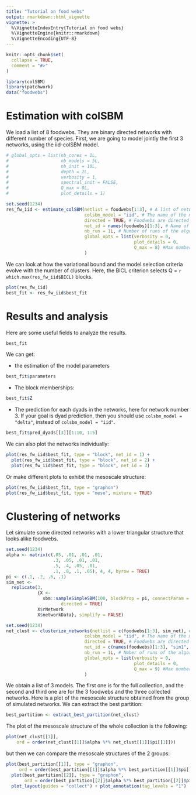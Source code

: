 ```yaml
---
title: "Tutorial on food webs"
output: rmarkdown::html_vignette
vignette: >
  %\VignetteIndexEntry{Tutorial on food webs}
  %\VignetteEngine{knitr::rmarkdown}
  %\VignetteEncoding{UTF-8}
---
```


```r
knitr::opts_chunk$set(
  collapse = TRUE,
  comment = "#>"
)
```

```r
library(colSBM)
library(patchwork)
data("foodwebs")
```

# Estimation with colSBM

We load a list of 8 foodwebs. They are binary directed networks with different 
number of species. First, we are going to model jointly the first $3$ networks,
using the iid-colSBM model.


```r
# global_opts = list(nb_cores = 1L, 
#                    nb_models = 5L, 
#                    nb_init = 10L,
#                    depth = 2L,
#                    verbosity = 1, 
#                    spectral_init = FALSE,
#                    Q_max = 8L, 
#                    plot_details = 1)

set.seed(1234)
res_fw_iid <- estimate_colSBM(netlist = foodwebs[1:3], # A list of networks
                              colsbm_model = "iid", # The name of the model
                              directed = TRUE, # Foodwebs are directed networks
                              net_id = names(foodwebs)[1:3], # Name of the networks
                              nb_run = 1L, # Number of runs of the algorithm
                              global_opts = list(verbosity = 0,
                                                 plot_details = 0,
                                                 Q_max = 8) #Max number of clusters
                              )
```

We can look at how the variational bound and the model selection criteria evolve with the number of clusters.
Here, the BICL criterion selects Q = `r which.max(res_fw_iid$BICL)` blocks.

```r
plot(res_fw_iid)
best_fit <- res_fw_iid$best_fit
```

# Results and analysis

Here are some useful fields to analyze the results.

```r
best_fit
```

We can get:

* the estimation of the model parameters

```r
best_fit$parameters
```

* The block memberships:

```r
best_fit$Z
```


* The prediction for each dyads in the networks, here for network number 3. If 
your goal is dyad prediction, then you should use `colsbm_model = "delta"`, instead of 
`colsbm_model = "iid"`.

```r
best_fit$pred_dyads[[3]][1:10, 1:5]
```

We can also plot the networks individually:

```r
plot(res_fw_iid$best_fit, type = "block", net_id = 1) + 
  plot(res_fw_iid$best_fit, type = "block", net_id = 2) +
  plot(res_fw_iid$best_fit, type = "block", net_id = 3) 
```

Or make different plots to exhibit the mesoscale structure:

```r
plot(res_fw_iid$best_fit, type = "graphon")
plot(res_fw_iid$best_fit, type = "meso", mixture = TRUE)
```

# Clustering of networks

Let simulate some directed networks with a lower triangular structure that looks 
alike foodwebs.

```r
set.seed(1234)
alpha <- matrix(c(.05, .01, .01, .01,
                  .3, .05, .01, .01,
                  .5, .4, .05, .01,
                  .1, .8, .1, .05), 4, 4, byrow = TRUE)
pi <- c(.1, .2, .6, .1)
sim_net <- 
  replicate(3, 
            {X <- 
              sbm::sampleSimpleSBM(100, blockProp = pi, connectParam = list(mean = alpha), 
                     directed = TRUE)
            X$rNetwork
            X$networkData}, simplify = FALSE)
```


```r
set.seed(1234)
net_clust <- clusterize_networks(netlist = c(foodwebs[1:3], sim_net), # A list of networks
                              colsbm_model = "iid", # The name of the model
                              directed = TRUE, # Foodwebs are directed networks
                              net_id = c(names(foodwebs)[1:3], "sim1", "sim2", "sim3"), # Name of the networks
                              nb_run = 1L, # Nmber of runs of the algorithm
                              global_opts = list(verbosity = 0,
                                                 plot_details = 0,
                                                 Q_max = 9) #Max number of clusters
                              )
```


We obtain a list of 3 models. 
The first one is for the full collection, and the second and third one are for 
the 3 foodwebs and the three collected networks. Here is a plot of the mesoscale structure obtained from the group of simulated networks. We can extract the best partition:

```r
best_partition <- extract_best_partition(net_clust)
```

The plot of the mesoscale structure of the whole collection is the following:

```r
plot(net_clust[[1]],
    ord = order(net_clust[[1]]$alpha %*% net_clust[[1]]$pi[[1]]))
```

but then we can compare the mesoscale structures of the 2 groups:

```r
plot(best_partition[[1]], type = "graphon",
     ord = order(best_partition[[1]]$alpha %*% best_partition[[1]]$pi[[1]]))  + 
  plot(best_partition[[2]], type = "graphon", 
       ord = order(best_partition[[2]]$alpha %*% best_partition[[2]]$pi[[1]])) +
  plot_layout(guides = "collect") + plot_annotation(tag_levels = "1")
```

